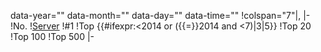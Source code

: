 {{FancyTable|ranking-table sortable|expand=true|text_align=center|width=50%}} data-year="{{{1}}}" data-month="{{{2}}}" data-day="{{{3}}}" data-time="{{{4}}}"
!colspan="7"|{{ordinal|{{{3}}}}}, {{{4}}}
|-
!No.
![[Servers|Server]]
!#1
!Top {{#ifexpr:{{{1|2015}}}<2014 or ({{{1|2015}}}{{=}}2014 and {{{2|7}}}<7)|3|5}}
!Top 20
!Top 100
!Top 500
|-
